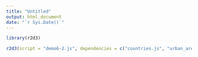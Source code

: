 ```yaml
---
title: "Untitled"
output: html_document
date: "`r Sys.Date()`"
---
```


```r
library(r2d3)
```

```r
r2d3(script = "demo6-2.js", dependencies = c("countries.js", "urban_areas.js", "d3-selection-multi.v1.min.js"), css = "./demo6-2.css")
```

